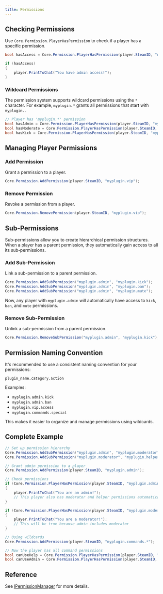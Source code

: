 ```yaml
---
title: Permissions
---
```


## Checking Permissions

Use `Core.Permission.PlayerHasPermission` to check if a player has a specific permission.

```csharp
bool hasAccess = Core.Permission.PlayerHasPermission(player.SteamID, "myplugin.admin");

if (hasAccess)
{
    player.PrintToChat("You have admin access!");
}
```

### Wildcard Permissions

The permission system supports wildcard permissions using the `*` character. For example, `myplugin.*` grants all permissions that start with `myplugin.`.

```csharp
// Player has 'myplugin.*' permission
bool hasAdmin = Core.Permission.PlayerHasPermission(player.SteamID, "myplugin.admin"); // true
bool hasModerate = Core.Permission.PlayerHasPermission(player.SteamID, "myplugin.moderate"); // true
bool hasKick = Core.Permission.PlayerHasPermission(player.SteamID, "myplugin.kick"); // true
```

## Managing Player Permissions

### Add Permission

Grant a permission to a player.

```csharp
Core.Permission.AddPermission(player.SteamID, "myplugin.vip");
```

### Remove Permission

Revoke a permission from a player.

```csharp
Core.Permission.RemovePermission(player.SteamID, "myplugin.vip");
```

## Sub-Permissions

Sub-permissions allow you to create hierarchical permission structures. When a player has a parent permission, they automatically gain access to all its sub-permissions.

### Add Sub-Permission

Link a sub-permission to a parent permission.

```csharp
Core.Permission.AddSubPermission("myplugin.admin", "myplugin.kick");
Core.Permission.AddSubPermission("myplugin.admin", "myplugin.ban");
Core.Permission.AddSubPermission("myplugin.admin", "myplugin.mute");
```

Now, any player with `myplugin.admin` will automatically have access to `kick`, `ban`, and `mute` permissions.

### Remove Sub-Permission

Unlink a sub-permission from a parent permission.

```csharp
Core.Permission.RemoveSubPermission("myplugin.admin", "myplugin.kick");
```

## Permission Naming Convention

It's recommended to use a consistent naming convention for your permissions:

```
plugin_name.category.action
```

Examples:
- `myplugin.admin.kick`
- `myplugin.admin.ban`
- `myplugin.vip.access`
- `myplugin.commands.special`

This makes it easier to organize and manage permissions using wildcards.

## Complete Example

```csharp
// Set up permission hierarchy
Core.Permission.AddSubPermission("myplugin.admin", "myplugin.moderator");
Core.Permission.AddSubPermission("myplugin.moderator", "myplugin.helper");

// Grant admin permission to a player
Core.Permission.AddPermission(player.SteamID, "myplugin.admin");

// Check permissions
if (Core.Permission.PlayerHasPermission(player.SteamID, "myplugin.admin"))
{
    player.PrintToChat("You are an admin!");
    // This player also has moderator and helper permissions automatically
}

if (Core.Permission.PlayerHasPermission(player.SteamID, "myplugin.moderator"))
{
    player.PrintToChat("You are a moderator!");
    // This will be true because admin includes moderator
}

// Using wildcards
Core.Permission.AddPermission(player.SteamID, "myplugin.commands.*");

// Now the player has all command permissions
bool canUseHelp = Core.Permission.PlayerHasPermission(player.SteamID, "myplugin.commands.help"); // true
bool canUseAdmin = Core.Permission.PlayerHasPermission(player.SteamID, "myplugin.commands.admin"); // true
```

## Reference

See [IPermissionManager](/docs/api/shared/permissions/ipermissionmanager) for more details.
